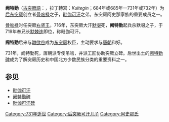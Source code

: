 {{expand|time=2016-05-12T18:26:56+00:00}}
{{unreferenced|time=2016-05-12T18:26:56+00:00}}
'''阙特勤'''（[[古突厥語|古突厥語]]：{{lang|otk|{{Script/Orkhon|𐰚𐰇𐰠𐱅𐰃𐰏𐰤}}}}，拉丁轉寫：''Kultegin''；684年或685年—731年或732年）为[[后突厥|后东突厥]]创立者[[骨咄禄|骨咄禄]]之子，[[毗伽可汗|毗伽可汗]]之弟。东突厥阿史那家族的重要成员之一。

[[骨咄禄|骨咄禄]]时任突厥[[右贤王|右贤王]]。716年，东突厥大汗[[默啜|默啜]]死，'''阙特勤'''起兵杀默啜之子，于719年奉兄长[[默棘连|默棘连]]即位，称毗伽可汗。

'''阙特勤'''后来与[[暾欲谷|暾欲谷]]成为[[东突厥|东突厥]]权臣，主动要求与[[唐朝|唐朝]]和好。

731年，阙特勤死，唐朝派专使吊唁，并派工匠协助突厥立碑。后世出土的[[阙特勤碑|阙特勤碑]]成为了解突厥历史和中国北方少数民族分类的重要资料之一。

== 参见 ==
* [[毗伽可汗|毗伽可汗]]
* [[阙特勤碑|阙特勤碑]]
* [[毗伽可汗碑|毗伽可汗碑]]
{{古突厥}}
{{Authority control}}
[[Category:731年逝世|Category:731年逝世]]
[[Category:后突厥可汗儿子|Category:后突厥可汗儿子]]
[[Category:阿史那氏|Category:阿史那氏]]